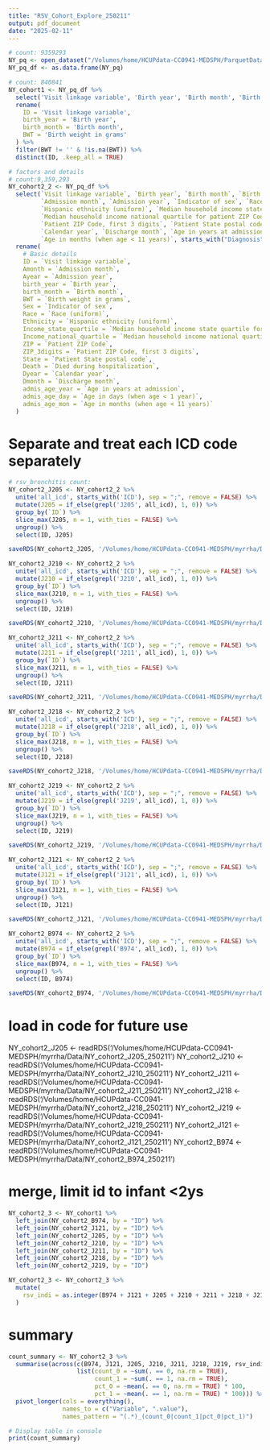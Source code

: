 ```yaml
---
title: "RSV_Cohort_Explore_250211"
output: pdf_document
date: "2025-02-11"
---
```

```r
# count: 9359293
NY_pq <- open_dataset("/Volumes/home/HCUPdata-CC0941-MEDSPH/ParquetData/NY", format = "parquet")
NY_pq_df <- as.data.frame(NY_pq)
```

```r
# count: 840841
NY_cohort1 <- NY_pq_df %>%
  select('Visit linkage variable', 'Birth year', 'Birth month', 'Birth weight in grams') %>%
  rename(
    ID = 'Visit linkage variable',
    birth_year = 'Birth year',
    birth_month = 'Birth month',
    BWT = 'Birth weight in grams'
  ) %>%
  filter(BWT != '' & !is.na(BWT)) %>%
  distinct(ID, .keep_all = TRUE)  
```

```r
# factors and details
# count:9,359,293
NY_cohort2_2 <- NY_pq_df %>%
  select(`Visit linkage variable`, `Birth year`, `Birth month`, `Birth weight in grams`,
         `Admission month`, `Admission year`, `Indicator of sex`, `Race (uniform)`,
         `Hispanic ethnicity (uniform)`, `Median household income state quartile for patient ZIP Code`,
         `Median household income national quartile for patient ZIP Code`, `Patient ZIP Code`,
         `Patient ZIP Code, first 3 digits`, `Patient State postal code`, `Died during hospitalization`,
         `Calendar year`, `Discharge month`, `Age in years at admission`, `Age in days (when age < 1 year)`,
         `Age in months (when age < 11 years)`, starts_with("Diagnosis"), starts_with("ICD-10-CM Diagnosis")) %>%
  rename(
    # Basic details
    ID = `Visit linkage variable`,
    Amonth = `Admission month`,
    Ayear = `Admission year`,
    birth_year = `Birth year`,
    birth_month = `Birth month`,
    BWT = `Birth weight in grams`,
    Sex = `Indicator of sex`,
    Race = `Race (uniform)`,
    Ethnicity = `Hispanic ethnicity (uniform)`,
    Income_state_quartile = `Median household income state quartile for patient ZIP Code`,
    Income_national_quartile = `Median household income national quartile for patient ZIP Code`,
    ZIP = `Patient ZIP Code`,
    ZIP_3digits = `Patient ZIP Code, first 3 digits`,
    State = `Patient State postal code`,
    Death = `Died during hospitalization`,
    Dyear = `Calendar year`,
    Dmonth = `Discharge month`,
    admis_age_year = `Age in years at admission`,
    admis_age_day = `Age in days (when age < 1 year)`,
    admis_age_mon = `Age in months (when age < 11 years)`
  )
```

# Separate and treat each ICD code separately 
```r
# rsv_bronchitis count: 
NY_cohort2_J205 <- NY_cohort2_2 %>%
  unite('all_icd', starts_with('ICD'), sep = ";", remove = FALSE) %>%
  mutate(J205 = if_else(grepl('J205', all_icd), 1, 0)) %>%
  group_by(`ID`) %>%
  slice_max(J205, n = 1, with_ties = FALSE) %>%
  ungroup() %>%
  select(ID, J205)

saveRDS(NY_cohort2_J205, '/Volumes/home/HCUPdata-CC0941-MEDSPH/myrrha/Data/NY_cohort2_J205_250211')
```

```r
NY_cohort2_J210 <- NY_cohort2_2 %>%
  unite('all_icd', starts_with('ICD'), sep = ";", remove = FALSE) %>%
  mutate(J210 = if_else(grepl('J210', all_icd), 1, 0)) %>%
  group_by(`ID`) %>%
  slice_max(J210, n = 1, with_ties = FALSE) %>%
  ungroup() %>%
  select(ID, J210)

saveRDS(NY_cohort2_J210, '/Volumes/home/HCUPdata-CC0941-MEDSPH/myrrha/Data/NY_cohort2_J210_250211')
```

```r
NY_cohort2_J211 <- NY_cohort2_2 %>%
  unite('all_icd', starts_with('ICD'), sep = ";", remove = FALSE) %>%
  mutate(J211 = if_else(grepl('J211', all_icd), 1, 0)) %>%
  group_by(`ID`) %>%
  slice_max(J211, n = 1, with_ties = FALSE) %>%
  ungroup() %>%
  select(ID, J211)

saveRDS(NY_cohort2_J211, '/Volumes/home/HCUPdata-CC0941-MEDSPH/myrrha/Data/NY_cohort2_J211_250211')
```

```r
NY_cohort2_J218 <- NY_cohort2_2 %>%
  unite('all_icd', starts_with('ICD'), sep = ";", remove = FALSE) %>%
  mutate(J218 = if_else(grepl('J218', all_icd), 1, 0)) %>%
  group_by(`ID`) %>%
  slice_max(J218, n = 1, with_ties = FALSE) %>%
  ungroup() %>%
  select(ID, J218)

saveRDS(NY_cohort2_J218, '/Volumes/home/HCUPdata-CC0941-MEDSPH/myrrha/Data/NY_cohort2_J218_250211')
```

```r
NY_cohort2_J219 <- NY_cohort2_2 %>%
  unite('all_icd', starts_with('ICD'), sep = ";", remove = FALSE) %>%
  mutate(J219 = if_else(grepl('J219', all_icd), 1, 0)) %>%
  group_by(`ID`) %>%
  slice_max(J219, n = 1, with_ties = FALSE) %>%
  ungroup() %>%
  select(ID, J219)

saveRDS(NY_cohort2_J219, '/Volumes/home/HCUPdata-CC0941-MEDSPH/myrrha/Data/NY_cohort2_J219_250211')
```

```r
NY_cohort2_J121 <- NY_cohort2_2 %>%
  unite('all_icd', starts_with('ICD'), sep = ";", remove = FALSE) %>%
  mutate(J121 = if_else(grepl('J121', all_icd), 1, 0)) %>%
  group_by(`ID`) %>%
  slice_max(J121, n = 1, with_ties = FALSE) %>%
  ungroup() %>%
  select(ID, J121)

saveRDS(NY_cohort2_J121, '/Volumes/home/HCUPdata-CC0941-MEDSPH/myrrha/Data/NY_cohort2_J121_250211')
```

```r
NY_cohort2_B974 <- NY_cohort2_2 %>%
  unite('all_icd', starts_with('ICD'), sep = ";", remove = FALSE) %>%
  mutate(B974 = if_else(grepl('B974', all_icd), 1, 0)) %>%
  group_by(`ID`) %>%
  slice_max(B974, n = 1, with_ties = FALSE) %>%
  ungroup() %>%
  select(ID, B974)

saveRDS(NY_cohort2_B974, '/Volumes/home/HCUPdata-CC0941-MEDSPH/myrrha/Data/NY_cohort2_B974_250211')
```

# load in code for future use
NY_cohort2_J205 <- readRDS('/Volumes/home/HCUPdata-CC0941-MEDSPH/myrrha/Data/NY_cohort2_J205_250211')
NY_cohort2_J210 <- readRDS('/Volumes/home/HCUPdata-CC0941-MEDSPH/myrrha/Data/NY_cohort2_J210_250211')
NY_cohort2_J211 <- readRDS('/Volumes/home/HCUPdata-CC0941-MEDSPH/myrrha/Data/NY_cohort2_J211_250211')
NY_cohort2_J218 <- readRDS('/Volumes/home/HCUPdata-CC0941-MEDSPH/myrrha/Data/NY_cohort2_J218_250211')
NY_cohort2_J219 <- readRDS('/Volumes/home/HCUPdata-CC0941-MEDSPH/myrrha/Data/NY_cohort2_J219_250211')
NY_cohort2_J121 <- readRDS('/Volumes/home/HCUPdata-CC0941-MEDSPH/myrrha/Data/NY_cohort2_J121_250211')
NY_cohort2_B974 <- readRDS('/Volumes/home/HCUPdata-CC0941-MEDSPH/myrrha/Data/NY_cohort2_B974_250211')

# merge, limit id to infant <2ys
```r
NY_cohort2_3 <- NY_cohort1 %>%
  left_join(NY_cohort2_B974, by = "ID") %>%
  left_join(NY_cohort2_J121, by = "ID") %>%
  left_join(NY_cohort2_J205, by = "ID") %>%
  left_join(NY_cohort2_J210, by = "ID") %>%
  left_join(NY_cohort2_J211, by = "ID") %>%
  left_join(NY_cohort2_J218, by = "ID") %>%
  left_join(NY_cohort2_J219, by = "ID")

NY_cohort2_3 <- NY_cohort2_3 %>%
  mutate(
    rsv_indi = as.integer(B974 + J121 + J205 + J210 + J211 + J218 + J219 > 0)
  )
```

# summary
```r
count_summary <- NY_cohort2_3 %>%
  summarise(across(c(B974, J121, J205, J210, J211, J218, J219, rsv_indi),
                   list(count_0 = ~sum(. == 0, na.rm = TRUE),
                        count_1 = ~sum(. == 1, na.rm = TRUE),
                        pct_0 = ~mean(. == 0, na.rm = TRUE) * 100,
                        pct_1 = ~mean(. == 1, na.rm = TRUE) * 100))) %>%
  pivot_longer(cols = everything(), 
               names_to = c("Variable", ".value"),
               names_pattern = "(.*)_(count_0|count_1|pct_0|pct_1)")

# Display table in console
print(count_summary)

```